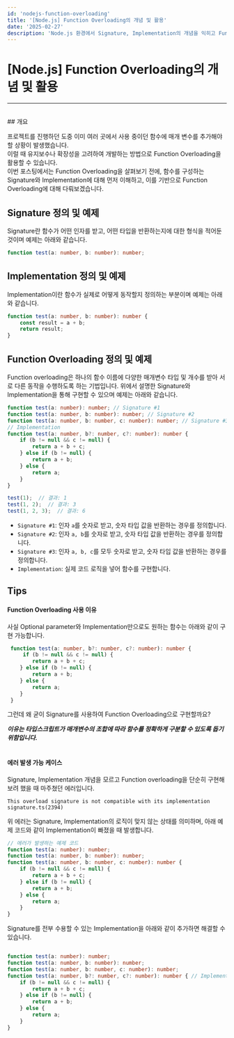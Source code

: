 ```yaml
---
id: 'nodejs-function-overloading'
title: '[Node.js] Function Overloading의 개념 및 활용'
date: '2025-02-27'
description: 'Node.js 환경에서 Signature, Implementation의 개념을 익히고 Function Overloading을 활용해보기'
---
```


# [Node.js] Function Overloading의 개념 및 활용
---
<br />
## 개요

프로젝트를 진행하던 도중 이미 여러 곳에서 사용 중이던 함수에 매개 변수를 추가해야할 상황이 발생했습니다.<br />
이럴 때 유지보수나 확장성을 고려하여 개발하는 방법으로 Function Overloading을 활용할 수 있습니다.<br />
이번 포스팅에서는 Function Overloading을 살펴보기 전에, 함수를 구성하는 Signature와 Implementation에 대해 먼저 이해하고, 이를 기반으로 Function Overloading에 대해 다뤄보겠습니다.

<MdxDivider />

## Signature 정의 및 예제

Signature란 함수가 어떤 인자를 받고, 어떤 타입을 반환하는지에 대한 형식을 적어둔 것이며 예제는 아래와 같습니다.

```typescript
function test(a: number, b: number): number;
```

<MdxDivider />

## Implementation 정의 및 예제

Implementation이란 함수가 실제로 어떻게 동작할지 정의하는 부분이며 예제는 아래와 같습니다.

```typescript
function test(a: number, b: number): number {
	const result = a + b;
	return result;
}
```

<MdxDivider />

## Function Overloading 정의 및 예제

Function overloading은 하나의 함수 이름에 다양한 매개변수 타입 및 개수를 받아 서로 다른 동작을 수행하도록 하는 기법입니다. 위에서 설명한 Signature와 Implementation을 통해 구현할 수 있으며 예제는 아래와 같습니다.

```typescript
function test(a: number): number; // Signature #1
function test(a: number, b: number): number; // Signature #2
function test(a: number, b: number, c: number): number; // Signature #3
// Implementation
function test(a: number, b?: number, c?: number): number {
    if (b != null && c != null) {
        return a + b + c;
    } else if (b != null) {
        return a + b;
    } else {
        return a;
    }
}

test(1);  // 결과: 1
test(1, 2);  // 결과: 3
test(1, 2, 3);  // 결과: 6
```

- `Signature #1`: 인자 `a`를 숫자로 받고, 숫자 타입 값을 반환하는 경우를 정의합니다.
- `Signature #2`: 인자 `a, b`를 숫자로 받고, 숫자 타입 값을 반환하는 경우를 정의합니다.
- `Signature #3`: 인자 `a, b, c`를 모두 숫자로 받고, 숫자 타입 값을 반환하는 경우를 정의합니다.
- `Implementation`: 실제 코드 로직을 넣어 함수를 구현합니다.

<MdxDivider />

## Tips

#### Function Overloading 사용 이유

사실 Optional parameter와 Implementation만으로도 원하는 함수는 아래와 같이 구현 가능합니다.

```typescript
 function test(a: number, b?: number, c?: number): number {
     if (b != null && c != null) {
        return a + b + c;
    } else if (b != null) {
        return a + b;
    } else {
        return a;
    }
 }
```

그런데 왜 굳이 Signature를 사용하여 Function Overloading으로 구현할까요?<br />

***이유는 타입스크립트가 매개변수의 조합에 따라 함수를 정확하게 구분할 수 있도록 돕기 위함입니다.***
<br />
<br />
#### 에러 발생 가능 케이스

Signature, Implementation 개념을 모르고 Function overloading을 단순히 구현해보려 했을 때 마주쳤던 에러입니다.<br />
```
This overload signature is not compatible with its implementation signature.ts(2394)
```
위 에러는 Signature, Implementation의 로직이 맞지 않는 상태를 의미하며, 아래 예제 코드와 같이 Implementation이 빠졌을 때 발생합니다.

```typescript
// 에러가 발생하는 예제 코드
function test(a: number): number;
function test(a: number, b: number): number;
function test(a: number, b: number, c: number): number {
    if (b != null && c != null) {
        return a + b + c;
    } else if (b != null) {
        return a + b;
    } else {
        return a;
    }
}
```

Signature를 전부 수용할 수 있는 Implementation을 아래와 같이 추가하면 해결할 수 있습니다.

```typescript

function test(a: number): number;
function test(a: number, b: number): number;
function test(a: number, b: number, c: number): number;
function test(a: number, b?: number, c?: number): number { // Implementation 추가
    if (b != null && c != null) {
        return a + b + c;
    } else if (b != null) {
        return a + b;
    } else {
        return a;
    }
}
```
